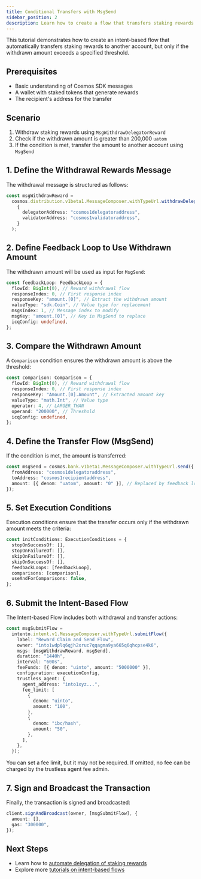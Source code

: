 ```yaml
---
title: Conditional Transfers with MsgSend
sidebar_position: 2
description: Learn how to create a flow that transfers staking rewards only when they exceed a threshold
---
```


This tutorial demonstrates how to create an intent-based flow that automatically transfers staking rewards to another account, but only if the withdrawn amount exceeds a specified threshold.

## Prerequisites

- Basic understanding of Cosmos SDK messages
- A wallet with staked tokens that generate rewards
- The recipient's address for the transfer

## Scenario

1. Withdraw staking rewards using `MsgWithdrawDelegatorReward`
2. Check if the withdrawn amount is greater than 200,000 `uatom`
3. If the condition is met, transfer the amount to another account using `MsgSend`

## 1. Define the Withdrawal Rewards Message

The withdrawal message is structured as follows:

```typescript
const msgWithdrawReward =
  cosmos.distribution.v1beta1.MessageComposer.withTypeUrl.withdrawDelegatorReward(
    {
      delegatorAddress: "cosmos1delegatoraddress",
      validatorAddress: "cosmos1validatoraddress",
    }
  );
```

## 2. Define Feedback Loop to Use Withdrawn Amount

The withdrawn amount will be used as input for `MsgSend`:

```typescript
const feedbackLoop: FeedbackLoop = {
  flowId: BigInt(0), // Reward withdrawal flow
  responseIndex: 0, // First response index
  responseKey: "amount.[0]", // Extract the withdrawn amount
  valueType: "sdk.Coin", // Value type for replacement
  msgsIndex: 1, // Message index to modify
  msgKey: "amount.[0]", // Key in MsgSend to replace
  icqConfig: undefined,
};
```

## 3. Compare the Withdrawn Amount

A `Comparison` condition ensures the withdrawn amount is above the threshold:

```typescript
const comparison: Comparison = {
  flowId: BigInt(0), // Reward withdrawal flow
  responseIndex: 0, // First response index
  responseKey: "Amount.[0].Amount", // Extracted amount key
  valueType: "math.Int", // Value type
  operator: 4, // LARGER_THAN
  operand: "200000", // Threshold
  icqConfig: undefined,
};
```

## 4. Define the Transfer Flow (MsgSend)

If the condition is met, the amount is transferred:

```typescript
const msgSend = cosmos.bank.v1beta1.MessageComposer.withTypeUrl.send({
  fromAddress: "cosmos1delegatoraddress",
  toAddress: "cosmos1recipientaddress",
  amount: [{ denom: "uatom", amount: "0" }], // Replaced by feedback loop
});
```

## 5. Set Execution Conditions

Execution conditions ensure that the transfer occurs only if the withdrawn amount meets the criteria:

```typescript
const initConditions: ExecutionConditions = {
  stopOnSuccessOf: [],
  stopOnFailureOf: [],
  skipOnFailureOf: [],
  skipOnSuccessOf: [],
  feedbackLoops: [feedbackLoop],
  comparisons: [comparison],
  useAndForComparisons: false,
};
```

## 6. Submit the Intent-Based Flow

The Intent-based Flow includes both withdrawal and transfer actions:

```typescript
const msgSubmitFlow =
  intento.intent.v1.MessageComposer.withTypeUrl.submitFlow({
    label: "Reward Claim and Send Flow",
    owner: "into1wdplq6qjh2xruc7qqagma9ya665q6qhcpse4k6",
    msgs: [msgWithdrawReward, msgSend],
    duration: "1440h",
    interval: "600s",
    feeFunds: [{ denom: "uinto", amount: "5000000" }],
    configuration: executionConfig,
    trustless_agent: {
      agent_address: "into1xyz...",
      fee_limit: [
        {
          denom: "uinto",
          amount: "100",
        },
        {
          denom: "ibc/hash",
          amount: "50",
        },
      ],
    },
  });
```

You can set a fee limit, but it may not be required. If omitted, no fee can be charged by the trustless agent fee admin.

## 7. Sign and Broadcast the Transaction

Finally, the transaction is signed and broadcasted:

```typescript
client.signAndBroadcast(owner, [msgSubmitFlow], {
  amount: [],
  gas: "300000",
});
```

## Next Steps

- Learn how to [automate delegation of staking rewards](../tutorials/auto-delegation)
- Explore more [tutorials on intent-based flows](../tutorials)
